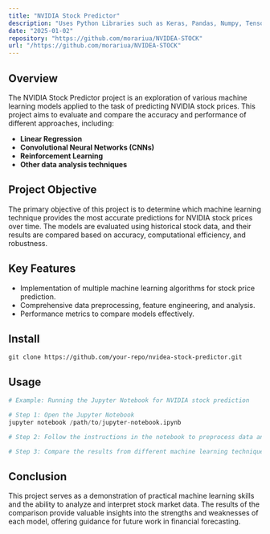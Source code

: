 ```yaml
---
title: "NVIDIA Stock Predictor"
description: "Uses Python Libraries such as Keras, Pandas, Numpy, Tensorflow, Pytorch"
date: "2025-01-02"
repository: "https://github.com/morariua/NVIDEA-STOCK"
url: "/https://github.com/morariua/NVIDEA-STOCK"
---
```


## Overview 

The NVIDIA Stock Predictor project is an exploration of various machine learning models applied to the task of predicting NVIDIA stock prices. This project aims to evaluate and compare the accuracy and performance of different approaches, including:

- **Linear Regression**
- **Convolutional Neural Networks (CNNs)**
- **Reinforcement Learning**
- **Other data analysis techniques**

## Project Objective
The primary objective of this project is to determine which machine learning technique provides the most accurate predictions for NVIDIA stock prices over time. The models are evaluated using historical stock data, and their results are compared based on accuracy, computational efficiency, and robustness.

## Key Features
- Implementation of multiple machine learning algorithms for stock price prediction.
- Comprehensive data preprocessing, feature engineering, and analysis.
- Performance metrics to compare models effectively.

## Install

```sh-session
git clone https://github.com/your-repo/nvidea-stock-predictor.git
```

## Usage

```python
# Example: Running the Jupyter Notebook for NVIDIA stock prediction

# Step 1: Open the Jupyter Notebook
jupyter notebook /path/to/jupyter-notebook.ipynb

# Step 2: Follow the instructions in the notebook to preprocess data and train models

# Step 3: Compare the results from different machine learning techniques
```

## Conclusion
This project serves as a demonstration of practical machine learning skills and the ability to analyze and interpret stock market data. The results of the comparison provide valuable insights into the strengths and weaknesses of each model, offering guidance for future work in financial forecasting.
